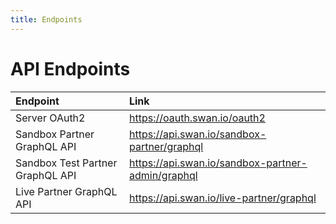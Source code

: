 ```yaml
---
title: Endpoints
---
```


# API Endpoints

| Endpoint | Link |
| :-------- | :------- |
| Server OAuth2 | https://oauth.swan.io/oauth2 |
| Sandbox Partner GraphQL API | https://api.swan.io/sandbox-partner/graphql |
| Sandbox Test Partner GraphQL API | https://api.swan.io/sandbox-partner-admin/graphql |
| Live Partner GraphQL API | https://api.swan.io/live-partner/graphql |